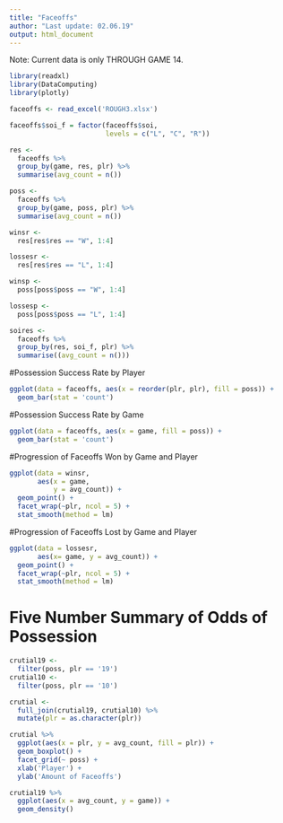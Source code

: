 ```yaml
---
title: "Faceoffs"
author: "Last update: 02.06.19"
output: html_document
---
```

Note: Current data is only THROUGH GAME 14. 
```r
library(readxl)
library(DataComputing)
library(plotly)

faceoffs <- read_excel('ROUGH3.xlsx')

faceoffs$soi_f = factor(faceoffs$soi,
                        levels = c("L", "C", "R"))

res <- 
  faceoffs %>%
  group_by(game, res, plr) %>%
  summarise(avg_count = n())

poss <-
  faceoffs %>%
  group_by(game, poss, plr) %>%
  summarise(avg_count = n())

winsr <-
  res[res$res == "W", 1:4]

lossesr <-
  res[res$res == "L", 1:4]

winsp <-
  poss[poss$poss == "W", 1:4]

lossesp <-
  poss[poss$poss == "L", 1:4]

soires <-
  faceoffs %>%
  group_by(res, soi_f, plr) %>%
  summarise((avg_count = n()))
```

#Possession Success Rate by Player
```r
ggplot(data = faceoffs, aes(x = reorder(plr, plr), fill = poss)) +
  geom_bar(stat = 'count')
```

#Possession Success Rate by Game
```r
ggplot(data = faceoffs, aes(x = game, fill = poss)) +
  geom_bar(stat = 'count')
```

#Progression of Faceoffs Won by Game and Player
```r
ggplot(data = winsr, 
       aes(x = game, 
           y = avg_count)) +
  geom_point() +
  facet_wrap(~plr, ncol = 5) +
  stat_smooth(method = lm)
```

#Progression of Faceoffs Lost by Game and Player
```r
ggplot(data = lossesr,
       aes(x= game, y = avg_count)) +
  geom_point() +
  facet_wrap(~plr, ncol = 5) +
  stat_smooth(method = lm)
```

# Five Number Summary of Odds of Possession
```r
crutial19 <-
  filter(poss, plr == '19')
crutial10 <-
  filter(poss, plr == '10')

crutial <-
  full_join(crutial19, crutial10) %>%
  mutate(plr = as.character(plr))

crutial %>%
  ggplot(aes(x = plr, y = avg_count, fill = plr)) +
  geom_boxplot() +
  facet_grid(~ poss) +
  xlab('Player') +
  ylab('Amount of Faceoffs')
```

```r
crutial19 %>%
  ggplot(aes(x = avg_count, y = game)) +
  geom_density()
```

